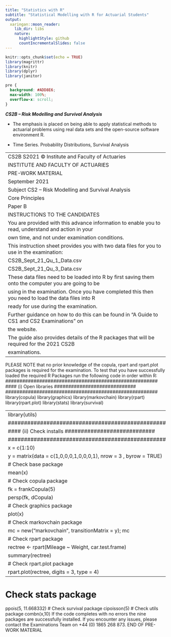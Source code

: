 ```yaml
---
title: "Statistics with R"
subtitle: "Statistical Modelling with R for Actuarial Students"
output:
  xaringan::moon_reader:
    lib_dir: libs
    nature:
      highlightStyle: github
      countIncrementalSlides: false
---
```


```r
knitr::opts_chunk$set(echo = TRUE)
library(magrittr)
library(knitr)
library(dplyr)
library(janitor)


```

```css
pre {
  background: #ADD8E6;
  max-width: 100%;
  overflow-x: scroll;
}
```

***CS2B – Risk Modelling and Survival Analysis ***


* The emphasis is placed on being able to apply statistical methods to actuarial problems using real data sets and the open-source software environment R. 

* Time Series. Probability Distributions, Survival Analysis

---
CS2B S2021 © Institute and Faculty of Actuaries
INSTITUTE AND FACULTY OF ACTUARIES
PRE-WORK MATERIAL
September 2021
Subject CS2 – Risk Modelling and Survival Analysis
Core Principles
Paper B
INSTRUCTIONS TO THE CANDIDATES
You are provided with this advance information to enable you to read, understand and action in your 
own time, and not under examination conditions. 
This instruction sheet provides you with two data files for you to use in the examination:
CS2B_Sept_21_Qu_1_Data.csv
CS2B_Sept_21_Qu_3_Data.csv
These data files need to be loaded into R by first saving them onto the computer you are going to be 
using in the examination. Once you have completed this then you need to load the data files into R 
ready for use during the examination. 
Further guidance on how to do this can be found in “A Guide to CS1 and CS2 Examinations” on 
the website.
The guide also provides details of the R packages that will be required for the 2021 CS2B 
examinations. 
---

PLEASE NOTE that no prior knowledge of the copula, rpart and rpart.plot packages is 
required for the examination.
To test that you have successfully loaded the required R Packages run the following code in order 
within R:
###################################################### 
#### (i) Open libraries #############################
######################################################
library(copula)
library(graphics)
library(markovchain)
library(rpart)
library(rpart.plot)
library(stats)
library(survival)

---
library(utils)
###################################################### 
#### (ii) Check installs ############################
######################################################
x = c(1:10)
y = matrix(data = c(1,0,0,0,1,0,0,0,1), nrow = 3 , byrow = TRUE)
# Check base package
mean(x)
# Check copula package
fk = frankCopula(5)
persp(fk, dCopula)
# Check graphics package
plot(x)
# Check markovchain package
mc = new("markovchain", transitionMatrix = y); mc
# Check rpart package
rectree <- rpart(Mileage ~ Weight, car.test.frame)
summary(rectree)
# Check rpart.plot package
rpart.plot(rectree, digits = 3, type = 4)
---
# Check stats package
ppois(5, 11.668332)
# Check survival package
cipoisson(5)
# Check utils package
combn(x,10)
If the code completes with no errors the nine packages are successfully installed.
If you encounter any issues, please contact the Examinations Team on +44 (0) 1865 268 873.
END OF PRE-WORK MATERIAL